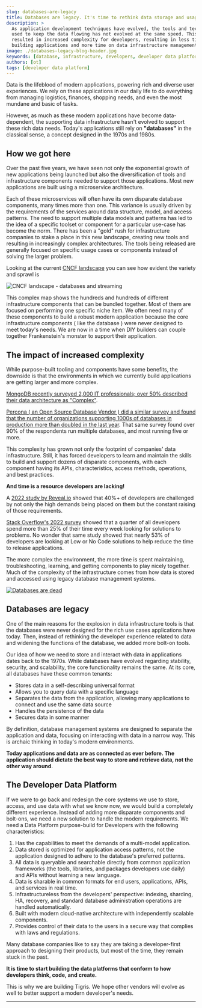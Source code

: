```yaml
---
slug: databases-are-legacy
title: Databases are legacy. It's time to rethink data storage and usage.
description: >
  As application development techniques have evolved, the tools and techniques
  used to keep the data flowing has not evolved at the same speed. This has
  resulted in increased complexity for developers, resulting in less time spent
  building applications and more time on data infrastructure management.
image: ./databases-legacy-blog-header.jpg
keywords: [database, infrastructure, developers, developer data platform]
authors: [ot]
tags: [developer data platform]
---
```



Data is the lifeblood of modern applications, powering rich and diverse user
experiences. We rely on these applications in our daily life to do everything
from managing logistics, finances, shopping needs, and even the most mundane and
basic of tasks.

However, as much as these modern applications have become data-dependent, the
supporting data infrastructure hasn't evolved to support these rich data
needs. Today's applications still rely on **"databases"** in the classical
sense, a concept designed in the 1970s and 1980s.

<!--truncate-->

## How we got here

Over the past five years, we have seen not only the exponential growth of new
applications being launched but also the diversification of tools and
infrastructure components needed to support those applications. Most new
applications are built using a microservice architecture.

Each of these microservices will often have its own disparate database
components, many times more than one. This variance is usually driven by the
requirements of the services around data structure, model, and access
patterns. The need to support multiple data models and patterns has led to
the idea of a specific toolset or component for a particular use-case has
become the norm. There has been a "gold" rush for infrastructure companies
to stake a place in this new landscape, creating new tools and resulting in
increasingly complex architectures. The tools being released are generally
focused on specific usage cases or components instead of solving the larger
problem.

Looking at the current [CNCF landscape](https://landscape.cncf.io/) you can see
how evident the variety and sprawl is

![CNCF landscape - databases and streaming](cncf-landscape.jpg)

This complex map shows the hundreds and hundreds of different infrastructure
components that can be bundled together. Most of them are focused on
performing one specific niche item. We often need many of these components
to build a robust modern application because the core infrastructure
components ( like the database ) were never designed to meet today's needs.
We are now in a time when DIY builders can couple together Frankenstein's
monster to support their application.

## The impact of increased complexity

While purpose-built tooling and components have some benefits, the downside
is that the environments in which we currently build applications are
getting larger and more complex.

[MongoDB recently surveyed 2,000 IT professionals; over 50% described their
data architecture as "Complex"](https://www.mongodb.com/blog/post/survey-2000-it-professionals-reveals-importance-innovation-challenges).

[Percona ( an Open Source Database Vendor ) did a similar survey and found
that the number of organizations supporting 1000s of databases in production
more than doubled in the last year](https://www.percona.com/open-source-data-management-software-survey).
That same survey found over 90% of the
respondents run multiple databases, and most running five or more.

This complexity has grown not only the footprint of companies' data
infrastructure. Still, it has forced developers to learn and maintain the
skills to build and support dozens of disparate components, with each
component having its APIs, characteristics, access methods, operations, and
best practices.

**And time is a resource developers are lacking!**

A [2022 study by Reveal.io](https://www.revealbi.io/whitepapers/software-developers-biggest-challenges)
showed that 40%+ of developers are challenged by not only the high demands
being placed on them but the constant raising of those requirements.

[Stack Overflow's 2022 survey](https://survey.stackoverflow.co/2022/#productivity-impacts-time-searching)
showed that a quarter of all developers spend more than 25% of their time
every week looking for solutions to problems. No wonder that same study
showed that nearly 53% of developers are looking at Low or No Code solutions
to help reduce the time to release applications.

The more complex the environment, the more time is spent maintaining,
troubleshooting, learning, and getting components to play nicely together.
Much of the complexity of the infrastructure comes from how data is stored
and accessed using legacy database management systems.

<a href={tigrisConfig.signupUrl}>
  <img
    src={require("./databases-legacy-blog-header.jpg").default}
    alt="Databases are dead"
  />
</a>

## Databases are legacy

One of the main reasons for the explosion in data infrastructure tools is
that the databases were never designed for the rich use cases applications
have today. Then, instead of rethinking the developer experience related to
data and widening the functions of the database, we added more bolt-on tools.

Our idea of how we need to store and interact with data in applications
dates back to the 1970s. While databases have evolved regarding stability,
security, and scalability, the core functionality remains the same. At its
core, all databases have these common tenants:

- Stores data in a self-describing universal format
- Allows you to query data with a specific language
- Separates the data from the application, allowing many applications to
  connect and use the same data source
- Handles the persistence of the data
- Secures data in some manner

By definition, database management systems are designed to separate the
application and data, focusing on interacting with data in a narrow way.
This is archaic thinking in today's modern environments.

**Today applications and data are as connected as ever before. The application
should dictate the best way to store and retrieve data, not the other way
around**.

## The Developer Data Platform

If we were to go back and redesign the core systems we use to store, access,
and use data with what we know now, we would build a completely different
experience. Instead of adding more disparate components and bolt-ons, we
need a new solution to handle the modern requirements. We need a Data
Platform purpose-build for Developers with the following characteristics:

1. Has the capabilities to meet the demands of a multi-model application.
2. Data stored is optimized for application access patterns, not the
   application designed to adhere to the database's preferred patterns.
3. All data is queryable and searchable directly from common application
   frameworks (the tools, libraries, and packages developers use daily) and
   APIs without learning a new language.
4. Data is sharable in common formats for end users, applications, APIs, and
   services in real time.
5. Infrastructureless from the developers' perspective: indexing, sharding, HA,
   recovery, and standard database administration operations are handled
   automatically.
6. Built with modern cloud-native architecture with independently scalable
   components.
7. Provides control of their data to the users in a secure way that complies
   with laws and regulations.

Many database companies like to say they are taking a developer-first
approach to designing their products, but most of the time, they remain
stuck in the past.

**It is time to start building the data platforms that conform to how
developers think, code, and create.**

This is why we are building Tigris. We hope other vendors will evolve as
well to better support a modern developer's needs.

---


<BetaSignupCTA />
